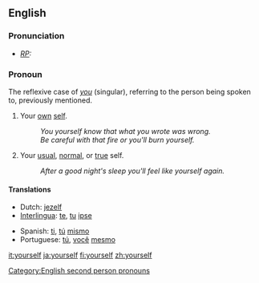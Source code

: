 ==English==
===Pronunciation===
* ''[[RP]]:'' {{IPA|/jɔːˈself/}}

===Pronoun===
The reflexive case of ''[[you]]'' (singular), referring to the person being spoken to, previously mentioned.
# Your [[own]] [[self]]. 
#: ''You yourself know that what you wrote was wrong.'' 
#: ''Be careful with that fire or you'll burn yourself.'' 
# Your [[usual]], [[normal]], or [[true]] self. 
#: ''After a good night's sleep you'll feel like yourself again.''

====Translations====
{{top}}
*Dutch: [[jezelf]]
*[[Interlingua]]: [[te]], [[tu]] [[ipse]]
{{mid}}
*Spanish: [[ti]], [[tú]] [[mismo]]
*Portuguese: [[tú]], [[você]] [[mesmo]]
{{bottom}}

[[Category:English second person pronouns]]

[[it:yourself]]
[[ja:yourself]]
[[fi:yourself]]
[[zh:yourself]]